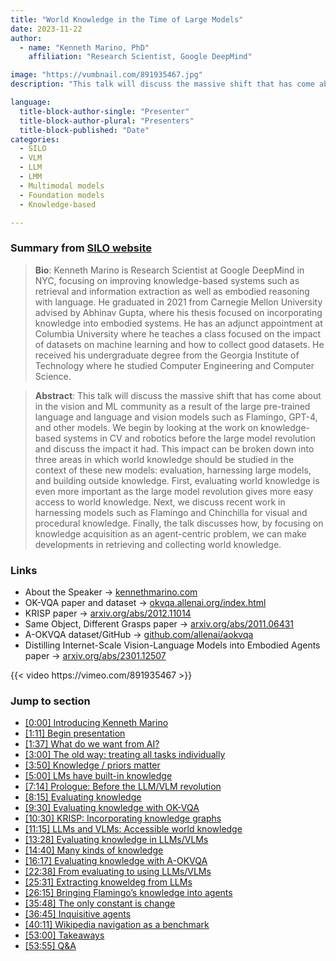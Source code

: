 ```yaml
---
title: "World Knowledge in the Time of Large Models"
date: 2023-11-22
author: 
  - name: "Kenneth Marino, PhD"
    affiliation: "Research Scientist, Google DeepMind"

image: "https://vumbnail.com/891935467.jpg"
description: "This talk will discuss the massive shift that has come about in the vision and ML community as a result of the large pre-trained language and language and vision models such as Flamingo, GPT-4, and other models."

language: 
  title-block-author-single: "Presenter"
  title-block-author-plural: "Presenters"
  title-block-published: "Date"
categories:
  - SILO
  - VLM
  - LLM
  - LMM
  - Multimodal models
  - Foundation models
  - Knowledge-based

---
```

### Summary from [SILO website](https://silo.wisc.edu/talk/11222023/?wcs_timestamp=1700656200)

> **Bio**: Kenneth Marino is Research Scientist at Google DeepMind in NYC, focusing on improving knowledge-based systems such as retrieval and information extraction as well as embodied reasoning with language. He graduated in 2021 from Carnegie Mellon University advised by Abhinav Gupta, where his thesis focused on incorporating knowledge into embodied systems. He has an adjunct appointment at Columbia University where he teaches a class focused on the impact of datasets on machine learning and how to collect good datasets. He received his undergraduate degree from the Georgia Institute of Technology where he studied Computer Engineering and Computer Science.

> **Abstract**: This talk will discuss the massive shift that has come about in the vision and ML community as a result of the large pre-trained language and language and vision models such as Flamingo, GPT-4, and other models. We begin by looking at the work on knowledge-based systems in CV and robotics before the large model revolution and discuss the impact it had. This impact can be broken down into three areas in which world knowledge should be studied in the context of these new models: evaluation, harnessing large models, and building outside knowledge. First, evaluating world knowledge is even more important as the large model revolution gives more easy access to world knowledge. Next, we discuss recent work in harnessing models such as Flamingo and Chinchilla for visual and procedural knowledge. Finally, the talk discusses how, by focusing on knowledge acquisition as an agent-centric problem, we can make developments in retrieving and collecting world knowledge.

### Links
- About the Speaker → [kennethmarino.com](https://kennethmarino.com/)
- OK-VQA paper and dataset → [okvqa.allenai.org/index.html](https://okvqa.allenai.org/index.html)
- KRISP paper → [arxiv.org/abs/2012.11014](https://arxiv.org/abs/2012.11014)
- Same Object, Different Grasps paper → [arxiv.org/abs/2011.06431](https://arxiv.org/abs/2011.06431)
- A-OKVQA dataset/GitHub → [github.com/allenai/aokvqa](https://github.com/allenai/aokvqa)
- Distilling Internet-Scale Vision-Language Models into Embodied Agents paper → [arxiv.org/abs/2301.12507](https://arxiv.org/abs/2301.12507)

{{< video https://vimeo.com/891935467 >}}

### Jump to section

- <a href="https://vimeo.com/891935467#t=0s" target="_blank">[0:00] Introducing Kenneth Marino</a>
- <a href="https://vimeo.com/891935467#t=71s" target="_blank">[1:11] Begin presentation</a>
- <a href="https://vimeo.com/891935467#t=97s" target="_blank">[1:37] What do we want from AI?</a>
- <a href="https://vimeo.com/891935467#t=180s" target="_blank">[3:00] The old way: treating all tasks individually</a>
- <a href="https://vimeo.com/891935467#t=230s" target="_blank">[3:50] Knowledge / priors matter</a>
- <a href="https://vimeo.com/891935467#t=300s" target="_blank">[5:00] LMs have built-in knowledge</a>
- <a href="https://vimeo.com/891935467#t=434s" target="_blank">[7:14] Prologue: Before the LLM/VLM revolution</a>
- <a href="https://vimeo.com/891935467#t=495s" target="_blank">[8:15] Evaluating knowledge</a>
- <a href="https://vimeo.com/891935467#t=570s" target="_blank">[9:30] Evaluating knowledge with OK-VQA</a>
- <a href="https://vimeo.com/891935467#t=630s" target="_blank">[10:30] KRISP: Incorporating knowledge graphs</a>
- <a href="https://vimeo.com/891935467#t=675s" target="_blank">[11:15] LLMs and VLMs: Accessible world knowledge</a>
- <a href="https://vimeo.com/891935467#t=808s" target="_blank">[13:28] Evaluating knowledge in LLMs/VLMs</a>
- <a href="https://vimeo.com/891935467#t=880s" target="_blank">[14:40] Many kinds of knowledge</a>
- <a href="https://vimeo.com/891935467#t=977s" target="_blank">[16:17] Evaluating knowledge with A-OKVQA</a>
- <a href="https://vimeo.com/891935467#t=1358s" target="_blank">[22:38] From evaluating to using LLMs/VLMs</a>
- <a href="https://vimeo.com/891935467#t=1531s" target="_blank">[25:31] Extracting knoweldeg from LLMs</a>
- <a href="https://vimeo.com/891935467#t=1575s" target="_blank">[26:15] Bringing Flamingo's knowledge into agents</a>
- <a href="https://vimeo.com/891935467#t=2148s" target="_blank">[35:48] The only constant is change</a>
- <a href="https://vimeo.com/891935467#t=2205s" target="_blank">[36:45] Inquisitive agents</a>
- <a href="https://vimeo.com/891935467#t=2411s" target="_blank">[40:11] Wikipedia navigation as a benchmark</a>
- <a href="https://vimeo.com/891935467#t=3180s" target="_blank">[53:00] Takeaways</a>
- <a href="https://vimeo.com/891935467#t=3235s" target="_blank">[53:55] Q&A</a>







